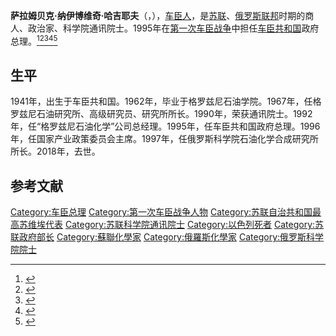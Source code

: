 '''萨拉姆贝克·纳伊博维奇·哈吉耶夫'''（{{lang-ru|'''Саламбе́к Наи́бович Хаджи́ев'''}}，{{bd|1941年|1月7日|2018年|3月2日|catIdx=S}}），[[车臣人|车臣人]]，是[[苏联|苏联]]、[[俄罗斯联邦|俄罗斯联邦]]时期的商人、政治家、科学院通讯院士。1995年在[[第一次车臣战争|第一次车臣战争]]中担任[[车臣共和国|车臣共和国]]政府总理。<ref>{{Cite web |url=http://www.kniiran.ru/index.php/78-informaciya/813-salambek-naibovich-khadzhiev-7-yanvarya-1941-2-marta-2018 |title=САЛАМБЕК НАИБОВИЧ ХАДЖИЕВ (7 января 1941 — 2 марта 2018) |access-date=2020-09-17 |archive-date=2018-03-13 |archive-url=https://web.archive.org/web/20180313163128/http://www.kniiran.ru/index.php/78-informaciya/813-salambek-naibovich-khadzhiev-7-yanvarya-1941-2-marta-2018 |dead-url=no }}</ref><ref>{{Cite web |url=http://www.ips.ac.ru/index.php?option=com_content&task=view&id=579&Itemid=242 |title=ХАДЖИЕВ САЛАМБЕК НАИБОВИЧ - ИНХС РАН |access-date=2020-09-17 |archive-date=2018-04-08 |archive-url=https://web.archive.org/web/20180408102635/http://www.ips.ac.ru/index.php?option=com_content&task=view&id=579&Itemid=242 |dead-url=no }}</ref><ref>{{Cite web |url=http://www.antat.ru/ru/staff/3371/ |title=Хаджиев Саламбек Наибович(1941-2018) |access-date=2020-09-17 |archive-date=2019-09-11 |archive-url=https://web.archive.org/web/20190911084631/http://www.antat.ru/ru/staff/3371 |dead-url=no }}</ref><ref>{{Cite web |url=https://www.kavkazr.com/a/29076443.html |title=Скончался известный чеченский ученый и политик Хаджиев |access-date=2020-09-17 |archive-date=2018-10-21 |archive-url=https://web.archive.org/web/20181021113840/https://www.kavkazr.com/a/29076443.html |dead-url=no }}</ref><ref>{{Cite web |url=http://arpo.ru/leaders/view?id=43 |title=Президент компании «Экотек-Ойл», бывший глава Правительства национального возрождения Чеченской Республики |access-date=2020-09-17 |archive-date=2020-08-04 |archive-url=https://web.archive.org/web/20200804213745/http://arpo.ru/leaders/view?id=43 |dead-url=no }}</ref>

== 生平 ==
1941年，出生于车臣共和国。1962年，毕业于格罗兹尼石油学院。1967年，任格罗兹尼石油研究所、高级研究员、研究所所长。1990年，荣获通讯院士。1992年，任“格罗兹尼石油化学”公司总经理。1995年，任车臣共和国政府总理。1996年，任国家产业政策委员会主席。1997年，任俄罗斯科学院石油化学合成研究所所长。2018年，去世。

== 参考文献 ==
{{Reflist}}

[[Category:车臣总理|Category:车臣总理]]
[[Category:第一次车臣战争人物|Category:第一次车臣战争人物]]
[[Category:苏联自治共和国最高苏维埃代表|Category:苏联自治共和国最高苏维埃代表]]
[[Category:苏联科学院通讯院士|Category:苏联科学院通讯院士]]
[[Category:以色列死者|Category:以色列死者]]
[[Category:苏联政府部长|Category:苏联政府部长]]
[[Category:蘇聯化學家|Category:蘇聯化學家]]
[[Category:俄羅斯化學家|Category:俄羅斯化學家]]
[[Category:俄罗斯科学院院士|Category:俄罗斯科学院院士]]